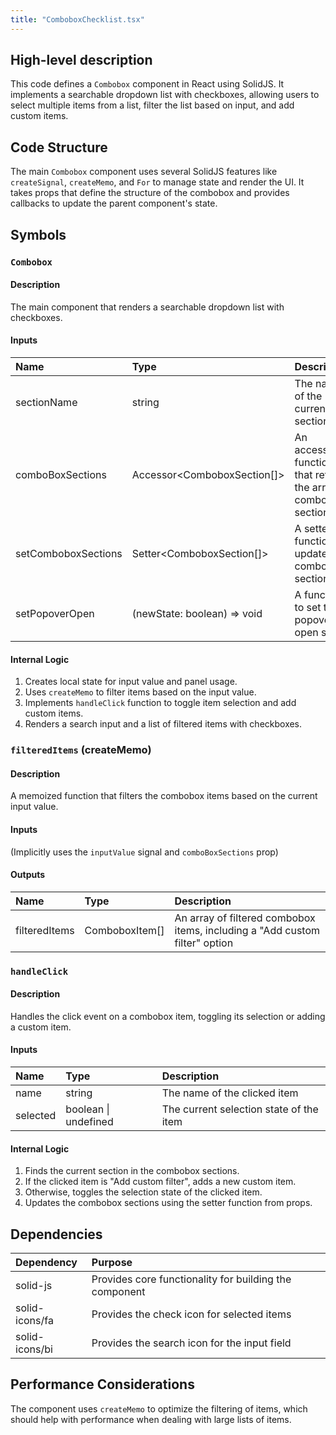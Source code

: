 ```yaml
---
title: "ComboboxChecklist.tsx"
---
```


## High-level description
This code defines a `Combobox` component in React using SolidJS. It implements a searchable dropdown list with checkboxes, allowing users to select multiple items from a list, filter the list based on input, and add custom items.

## Code Structure
The main `Combobox` component uses several SolidJS features like `createSignal`, `createMemo`, and `For` to manage state and render the UI. It takes props that define the structure of the combobox and provides callbacks to update the parent component's state.

## Symbols

### `Combobox`
#### Description
The main component that renders a searchable dropdown list with checkboxes.

#### Inputs
| Name | Type | Description |
|:-----|:-----|:------------|
| sectionName | string | The name of the current section |
| comboBoxSections | Accessor&lt;ComboboxSection[]&gt; | An accessor function that returns the array of combobox sections |
| setComboboxSections | Setter&lt;ComboboxSection[]&gt; | A setter function to update the combobox sections |
| setPopoverOpen | (newState: boolean) =&gt; void | A function to set the popover open state |

#### Internal Logic
1. Creates local state for input value and panel usage.
2. Uses `createMemo` to filter items based on the input value.
3. Implements `handleClick` function to toggle item selection and add custom items.
4. Renders a search input and a list of filtered items with checkboxes.

### `filteredItems` (createMemo)
#### Description
A memoized function that filters the combobox items based on the current input value.

#### Inputs
(Implicitly uses the `inputValue` signal and `comboBoxSections` prop)

#### Outputs
| Name | Type | Description |
|:-----|:-----|:------------|
| filteredItems | ComboboxItem[] | An array of filtered combobox items, including a "Add custom filter" option |

### `handleClick`
#### Description
Handles the click event on a combobox item, toggling its selection or adding a custom item.

#### Inputs
| Name | Type | Description |
|:-----|:-----|:------------|
| name | string | The name of the clicked item |
| selected | boolean \| undefined | The current selection state of the item |

#### Internal Logic
1. Finds the current section in the combobox sections.
2. If the clicked item is "Add custom filter", adds a new custom item.
3. Otherwise, toggles the selection state of the clicked item.
4. Updates the combobox sections using the setter function from props.

## Dependencies
| Dependency | Purpose |
|:-----------|:--------|
| solid-js | Provides core functionality for building the component |
| solid-icons/fa | Provides the check icon for selected items |
| solid-icons/bi | Provides the search icon for the input field |

## Performance Considerations
The component uses `createMemo` to optimize the filtering of items, which should help with performance when dealing with large lists of items.